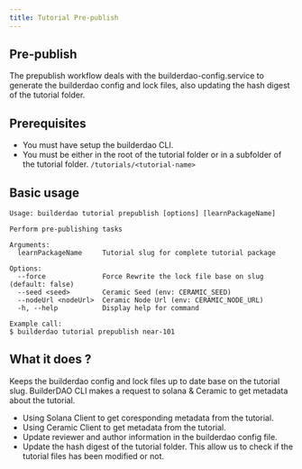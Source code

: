 ```yaml
---
title: Tutorial Pre-publish
---
```



## Pre-publish

The prepublish workflow deals with the builderdao-config.service to generate the
builderdao config and lock files, also updating the hash digest of the tutorial folder.

## Prerequisites

- You must have setup the builderdao CLI.
- You must be either in the root of the tutorial folder or in a subfolder of the tutorial folder. `/tutorials/<tutorial-name>`

## Basic usage

```
Usage: builderdao tutorial prepublish [options] [learnPackageName]

Perform pre-publishing tasks

Arguments:
  learnPackageName     Tutorial slug for complete tutorial package

Options:
  --force              Force Rewrite the lock file base on slug (default: false)
  --seed <seed>        Ceramic Seed (env: CERAMIC_SEED)
  --nodeUrl <nodeUrl>  Ceramic Node Url (env: CERAMIC_NODE_URL)
  -h, --help           Display help for command

Example call:
$ builderdao tutorial prepublish near-101
```

## What it does ?

Keeps the builderdao config and lock files up to date base on the tutorial slug. BuilderDAO CLI makes a request to solana & Ceramic to get metadata about the tutorial.

- Using Solana Client to get coresponding metadata from the tutorial.
- Using Ceramic Client to get metadata from the tutorial.
- Update reviewer and author information in the builderdao config file.
- Update the hash digest of the tutorial folder. This allow us to check if the tutorial files has been modified or not.

<Authors path="apps/docs/pages/builderdao-cli/tutorial-prepublish.mdx" />

